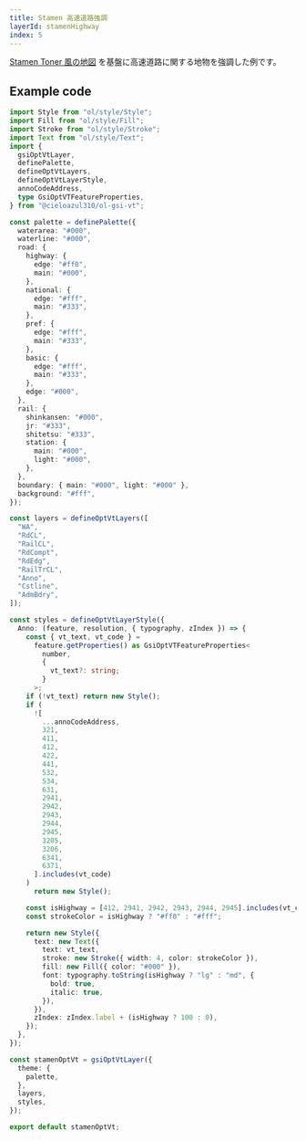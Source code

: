 ```yaml
---
title: Stamen 高速道路強調
layerId: stamenHighway
index: 5
---
```


[Stamen Toner 風の地図](/advanced/stamen-highway) を基盤に高速道路に関する地物を強調した例です。

## Example code

```ts
import Style from "ol/style/Style";
import Fill from "ol/style/Fill";
import Stroke from "ol/style/Stroke";
import Text from "ol/style/Text";
import {
  gsiOptVtLayer,
  definePalette,
  defineOptVtLayers,
  defineOptVtLayerStyle,
  annoCodeAddress,
  type GsiOptVTFeatureProperties,
} from "@cieloazul310/ol-gsi-vt";

const palette = definePalette({
  waterarea: "#000",
  waterline: "#000",
  road: {
    highway: {
      edge: "#ff0",
      main: "#000",
    },
    national: {
      edge: "#fff",
      main: "#333",
    },
    pref: {
      edge: "#fff",
      main: "#333",
    },
    basic: {
      edge: "#fff",
      main: "#333",
    },
    edge: "#000",
  },
  rail: {
    shinkansen: "#000",
    jr: "#333",
    shitetsu: "#333",
    station: {
      main: "#000",
      light: "#000",
    },
  },
  boundary: { main: "#000", light: "#000" },
  background: "#fff",
});

const layers = defineOptVtLayers([
  "WA",
  "RdCL",
  "RailCL",
  "RdCompt",
  "RdEdg",
  "RailTrCL",
  "Anno",
  "Cstline",
  "AdmBdry",
]);

const styles = defineOptVtLayerStyle({
  Anno: (feature, resolution, { typography, zIndex }) => {
    const { vt_text, vt_code } =
      feature.getProperties() as GsiOptVTFeatureProperties<
        number,
        {
          vt_text?: string;
        }
      >;
    if (!vt_text) return new Style();
    if (
      ![
        ...annoCodeAddress,
        321,
        411,
        412,
        422,
        441,
        532,
        534,
        631,
        2941,
        2942,
        2943,
        2944,
        2945,
        3205,
        3206,
        6341,
        6371,
      ].includes(vt_code)
    )
      return new Style();

    const isHighway = [412, 2941, 2942, 2943, 2944, 2945].includes(vt_code);
    const strokeColor = isHighway ? "#ff0" : "#fff";

    return new Style({
      text: new Text({
        text: vt_text,
        stroke: new Stroke({ width: 4, color: strokeColor }),
        fill: new Fill({ color: "#000" }),
        font: typography.toString(isHighway ? "lg" : "md", {
          bold: true,
          italic: true,
        }),
      }),
      zIndex: zIndex.label + (isHighway ? 100 : 0),
    });
  },
});

const stamenOptVt = gsiOptVtLayer({
  theme: {
    palette,
  },
  layers,
  styles,
});

export default stamenOptVt;
```
